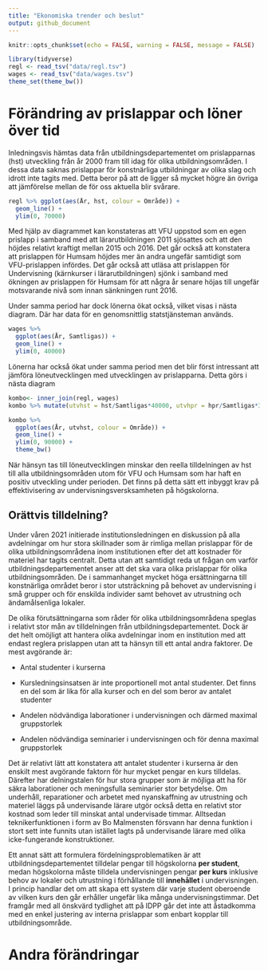 ```yaml
---
title: "Ekonomiska trender och beslut"
output: github_document
---
```


```r
knitr::opts_chunk$set(echo = FALSE, warning = FALSE, message = FALSE)
```

```r
library(tidyverse)
regl <- read_tsv("data/regl.tsv")
wages <- read_tsv("data/wages.tsv")
theme_set(theme_bw())
```

# Förändring av prislappar och löner över tid

Inledningsvis hämtas data från utbildningsdepartementet om prislapparnas (hst) utveckling från år 2000 fram till idag för olika utbildningsområden. I dessa data saknas prislappar för konstnärliga utbildningar av olika slag och idrott inte tagits med. Detta beror på att de ligger så mycket högre än övriga att jämförelse mellan de för oss aktuella blir svårare.

```r
regl %>% ggplot(aes(År, hst, colour = Område)) +
  geom_line() +
  ylim(0, 70000)
```

Med hjälp av diagrammet kan konstateras att VFU uppstod som en egen prislapp i samband med att lärarutbildningen 2011 sjösattes och att den höjdes relativt kraftigt mellan 2015 och 2016. Det går också att konstatera att prislappen för Humsam höjdes mer än andra ungefär samtidigt som VFU-prislappen infördes. Det går också att utläsa att prislappen för Undervisning (kärnkurser i lärarutbildningen) sjönk i samband med ökningen av prislappen för Humsam för att några år senare höjas till ungefär motsvarande nivå som innan sänkningen runt 2016.

Under samma period har dock lönerna ökat också, vilket visas i nästa diagram. Där har data för en genomsnittlig statstjänsteman används.

```r
wages %>% 
  ggplot(aes(År, Samtligas)) +
  geom_line() +
  ylim(0, 40000)
```

Lönerna har också ökat under samma period men det blir först intressant att jämföra löneutvecklingen med utvecklingen av prislapparna. Detta görs i nästa diagram

```r
kombo<- inner_join(regl, wages)
kombo %>% mutate(utvhst = hst/Samtligas*40000, utvhpr = hpr/Samtligas*30000) -> kombo
```

```r
kombo %>% 
  ggplot(aes(År, utvhst, colour = Område)) +
  geom_line() +
  ylim(0, 90000) +
  theme_bw()
```

När hänsyn tas till löneutvecklingen minskar den reella tilldelningen av hst till alla utbildningsområden utom för VFU och Humsam som har haft en positiv utveckling under perioden. Det finns på detta sätt ett inbyggt krav på effektivisering av undervisningsversksamheten på högskolorna.

## Orättvis tilldelning?

Under våren 2021 initierade institutionsledningen en diskussion på alla avdelningar om hur stora skillnader som är rimliga mellan prislappar för de olika utbildningsområdena inom institutionen efter det att kostnader för materiel har tagits centralt. Detta utan att samtidigt reda ut frågan om varför utbildningsdepartementet anser att det ska vara olika prislappar för olika utbildningsområden. De i sammanhanget mycket höga ersättningarna till konstnärliga området beror i stor utsträckning på behovet av undervisning i små grupper och för enskilda individer samt behovet av utrustning och ändamålsenliga lokaler.

De olika förutsättningarna som råder för olika utbildningsområdena speglas i relativt stor mån av tilldelningen från utbildningsdepartementet. Dock är det helt omöjligt att hantera olika avdelningar inom en institution med att endast reglera prislappen utan att ta hänsyn till ett antal andra faktorer. De mest avgörande är:

-   Antal studenter i kurserna

-   Kursledningsinsatsen är inte proportionell mot antal studenter. Det finns en del som är lika för alla kurser och en del som beror av antalet studenter

-   Andelen nödvändiga laborationer i undervisningen och därmed maximal gruppstorlek

-   Andelen nödvändiga seminarier i undervisningen och för denna maximal gruppstorlek

Det är relativt lätt att konstatera att antalet studenter i kurserna är den enskilt mest avgörande faktorn för hur mycket pengar en kurs tilldelas. Därefter har delningstalen för hur stora grupper som är möjliga att ha för säkra laborationer och meningsfulla seminarier stor betydelse. Om underhåll, reparationer och arbetet med nyanskaffning av utrustning och materiel läggs på undervisande lärare utgör också detta en relativt stor kostnad som leder till minskat antal undervisade timmar. Alltsedan teknikerfunktionen i form av Bo Malmensten försvann har denna funktion i stort sett inte funnits utan istället lagts på undervisande lärare med olika icke-fungerande konstruktioner.

Ett annat sätt att formulera fördelningsproblematiken är att utbildningsdepartementet tilldelar pengar till högskolorna **per student**, medan högskolorna måste tilldela undervisningen pengar **per kurs** inklusive behov av lokaler och utrustning i förhållande till **innehållet** i undervisningen. I princip handlar det om att skapa ett system där varje student oberoende av vilken kurs den går erhåller ungefär lika många undervisningstimmar. Det framgår med all önskvärd tydlighet att på IDPP går det inte att åstadkomma med en enkel justering av interna prislappar som enbart kopplar till utbildningsområde.

# Andra förändringar
